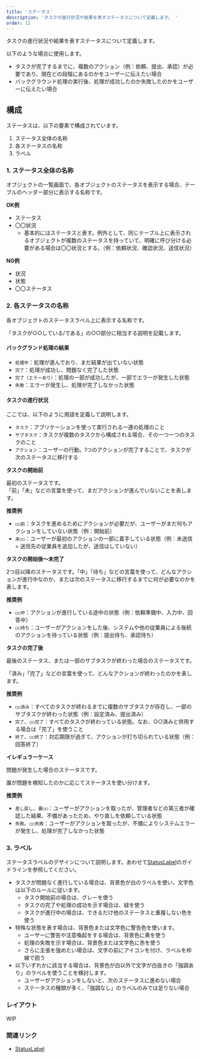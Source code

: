 ```yaml
---
title: 'ステータス'
description: 'タスクの進行状況や結果を表すステータスについて定義します。 '
order: 12
---
```


タスクの進行状況や結果を表すステータスについて定義します。  

以下のような場合に使用します。
- タスクが完了するまでに、複数のアクション（例：依頼、提出、承認）が必要であり、現在どの段階にあるのかをユーザーに伝えたい場合
- バックグラウンド処理の実行後、処理が成功したのか失敗したのかをユーザーに伝えたい場合

## 構成
ステータスは、以下の要素で構成されています。
1. ステータス全体の名称
1. 各ステータスの名称
1. ラベル

### 1. ステータス全体の名称

オブジェクトの一覧画面で、各オブジェクトのステータスを表示する場合、テーブルのヘッダー部分に表示する名称です。  

**OK例**
- ステータス
- 〇〇状況
  - 基本的にはステータスと表す。例外として、同じテーブル上に表示されるオブジェクトが複数のステータスを持っていて、明確に呼び分ける必要がある場合は〇〇状況とする。（例：依頼状況、確認状況、送信状況）

**NG例**
- 状況
- 状態
- 〇〇ステータス

### 2. 各ステータスの名称

各オブジェクトのステータスラベル上に表示する名称です。  

「タスクが○○している/である」の○○部分に相当する説明を記載します。  

#### バックグランド処理の結果
- `処理中`：処理が進んでおり、まだ結果が出ていない状態
- `完了`：処理が成功し、問題なく完了した状態
- `完了（エラーあり）`：処理の一部が成功したが、一部でエラーが発生した状態
- `失敗`：エラーが発生し、処理が完了しなかった状態

#### タスクの進行状況

ここでは、以下のように用語を定義して説明します。
- `タスク`：アプリケーションを使って実行される一連の処理のこと
- `サブタスク`：タスクが複数のタスクから構成される場合、その一つ一つのタスクのこと
- `アクション`：ユーザーの行動。1つのアクションが完了することで、タスクが次のステータスに移行する

**タスクの開始前**  

最初のステータスです。  
「前」「未」などの言葉を使って、まだアクションが進んでいないことを表します。  

**推奨例**
- `○○前`：タスクを進めるためにアクションが必要だが、ユーザーがまだ何もアクションをしていない状態（例：開始前）
- `未○○`：ユーザーが最初のアクションの一部に着手している状態（例：未送信 = 送信先の従業員を追加したが、送信はしていない）

**タスクの開始後〜未完了**  

2つ目以降のステータスです。「中」「待ち」などの言葉を使って、どんなアクションが進行中なのか、または次のステータスに移行するまでに何が必要なのかを表します。  

**推奨例**
- `○○中`：アクションが進行している途中の状態（例：依頼準備中、入力中、回答中）
- `○○待ち`：ユーザーがアクションをした後、システムや他の従業員による後続のアクションを待っている状態（例：提出待ち、承認待ち）

**タスクの完了後**  

最後のステータス、または一部のサブタスクが終わった場合のステータスです。  

「済み」「完了」などの言葉を使って、どんなアクションが終わったのかを表します。

**推奨例**
- `○○済み`：すべてのタスクが終わるまでに複数のサブタスクが存在し、一部のサブタスクが終わった状態（例：設定済み、提出済み）
- `完了`、`○○完了`：すべてのタスクが終わっている状態。なお、○○済みと併用する場合は「完了」を使うこと
- `終了`、`○○終了`：対応期限が過ぎて、アクションが打ち切られている状態（例：回答終了）

**イレギュラーケース**  

問題が発生した場合のステータスです。  

誰が問題を検知したのかに応じてステータスを使い分けます。  

**推奨例**
- `差し戻し`、`要○○`：ユーザーがアクションを取ったが、管理者などの第三者が確認した結果、不備があったため、やり直しを依頼している状態
- `失敗`、`○○失敗`：ユーザーがアクションを取ったが、不備によりシステムエラーが発生し、処理が完了しなかった状態

### 3. ラベル

ステータスラベルのデザインについて説明します。あわせて[StatusLabel](/products/components/status-label/)のガイドラインを参照してください。  

- タスクが問題なく進行している場合は、背景色が白のラベルを使い、文字色は以下のルールに従います。
  - タスク開始前の場合は、グレーを使う
  - タスクの完了や処理の成功を示す場合は、緑を使う
  - タスクが進行中の場合は、できるだけ他のステータスと重複しない色を使う
- 特殊な状態を表す場合は、背景色または文字色に警告色を使います。
  - ユーザーに警告や注意喚起をする場合は、背景色に黄を使う
  - 処理の失敗を示す場合は、背景色または文字色に赤を使う
  - さらに主張を強めたい場合は、文字の前にアイコンを付け、ラベルを枠線で囲う
- 以下いずれかに該当する場合は、背景色が白以外で文字が白抜きの「強調あり」のラベルを使うことを検討します。
  - ユーザーがアクションをしないと、次のステータスに進めない場合
  - ステータスの種類が多く、「強調なし」のラベルのみでは足りない場合

### レイアウト

WIP

### 関連リンク
- [StatusLabel](/products/components/status-label/)
